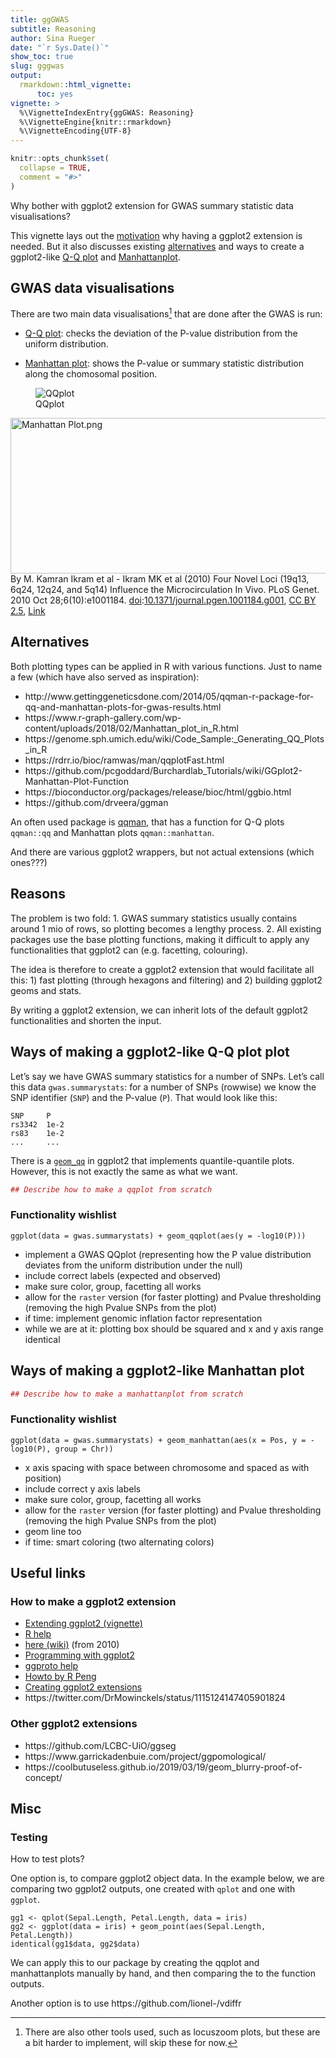 ```yaml
---
title: ggGWAS
subtitle: Reasoning
author: Sina Rueger
date: "`r Sys.Date()`"
show_toc: true
slug: gggwas
output: 
  rmarkdown::html_vignette:
      toc: yes
vignette: >
  %\VignetteIndexEntry{ggGWAS: Reasoning}
  %\VignetteEngine{knitr::rmarkdown}
  %\VignetteEncoding{UTF-8}
---
```



```r
knitr::opts_chunk$set(
  collapse = TRUE,
  comment = "#>"
)
```

Why bother with ggplot2 extension for GWAS summary statistic data visualisations? 

This vignette lays out the [motivation](#reasons) why having a ggplot2 extension is needed. But it also discusses existing [alternatives](#alternatives) and ways to create a ggplot2-like [Q-Q plot](#ways-of-making-a-ggplot2-like-qqplot-plot) and [Manhattanplot](#ways-of-making-a-ggplot2-like-manhattan-plot). 


## GWAS data visualisations

There are two main data visualisations^[There are also other tools used, such as locuszoom plots, but these are a bit harder to implement, will skip these for now.] that are done after the GWAS is run: 

- [Q-Q plot](https://en.wikipedia.org/wiki/Q%E2%80%93Q_plot): checks the deviation of the P-value distribution from the uniform distribution. 

- [Manhattan plot](https://en.wikipedia.org/wiki/Manhattan_plot): shows the P-value or summary statistic distribution along the chomosomal position. 

![QQplot](https://user-images.githubusercontent.com/4454726/47022176-323fb600-d15d-11e8-892b-152816ce9574.png)

<p><a href="https://commons.wikimedia.org/wiki/File:Manhattan_Plot.png#/media/File:Manhattan_Plot.png"><img src="https://upload.wikimedia.org/wikipedia/commons/1/12/Manhattan_Plot.png" alt="Manhattan Plot.png" width="640" height="249"></a><br>By M. Kamran Ikram et al - Ikram MK et al (2010) Four Novel Loci (19q13, 6q24, 12q24, and 5q14) Influence the Microcirculation In Vivo. PLoS Genet. 2010 Oct 28;6(10):e1001184. <a href="https://en.wikipedia.org/wiki/Digital_object_identifier" class="extiw" title="w:Digital object identifier">doi</a>:<a rel="nofollow" class="external text" href="https://doi.org/10.1371%2Fjournal.pgen.1001184.g001">10.1371/journal.pgen.1001184.g001</a>, <a href="https://creativecommons.org/licenses/by/2.5" title="Creative Commons Attribution 2.5">CC BY 2.5</a>, <a href="https://commons.wikimedia.org/w/index.php?curid=18056138">Link</a></p>


## Alternatives

Both plotting types can be applied in R with various functions. Just to name a few (which have also served as inspiration):

- http://www.gettinggeneticsdone.com/2014/05/qqman-r-package-for-qq-and-manhattan-plots-for-gwas-results.html
- https://www.r-graph-gallery.com/wp-content/uploads/2018/02/Manhattan_plot_in_R.html
- https://genome.sph.umich.edu/wiki/Code_Sample:_Generating_QQ_Plots_in_R
- https://rdrr.io/bioc/ramwas/man/qqplotFast.html
- https://github.com/pcgoddard/Burchardlab_Tutorials/wiki/GGplot2-Manhattan-Plot-Function
- https://bioconductor.org/packages/release/bioc/html/ggbio.html
- https://github.com/drveera/ggman

An often used package is [qqman](https://rdrr.io/cran/qqman/man/qq.html), that has a function for Q-Q plots `qqman::qq` and Manhattan plots `qqman::manhattan`. 

And there are various ggplot2 wrappers, but not actual extensions (which ones???)



## Reasons
The problem is two fold: 
1. GWAS summary statistics usually contains around 1 mio of rows, so plotting becomes a lengthy process. 
2. All existing packages use the base plotting functions, making it difficult to apply any functionalities that ggplot2 can (e.g. facetting, colouring).

The idea is therefore to create a ggplot2 extension that would facilitate all this: 1) fast plotting (through hexagons and filtering) and 2) building ggplot2 geoms and stats. 


By writing a ggplot2 extension, we can inherit lots of the default ggplot2 functionalities and shorten the input. 

## Ways of making a ggplot2-like Q-Q plot plot

Let's say we have GWAS summary statistics for a number of SNPs. Let's call this data `gwas.summarystats`: for a number of SNPs (rowwise) we know the SNP identifier (`SNP`) and the P-value (`P`). That would look like this:

```
SNP     P
rs3342  1e-2
rs83    1e-2
...     ...
```

There is a [`geom_qq`](https://ggplot2.tidyverse.org/reference/geom_qq.html) in ggplot2 that implements quantile-quantile plots. However, this is not exactly the same as what we want. 


```r
## Describe how to make a qqplot from scratch
```


### Functionality wishlist

`ggplot(data = gwas.summarystats) + geom_qqplot(aes(y = -log10(P)))`

- implement a GWAS QQplot (representing how the P value distribution deviates from the uniform distribution under the null)
- include correct labels (expected and observed)
- make sure color, group, facetting all works
- allow for the `raster` version (for faster plotting) and Pvalue thresholding (removing the high Pvalue SNPs from the plot)
- if time: implement genomic inflation factor representation
- while we are at it: plotting box should be squared and x and y axis range identical
 
 
## Ways of making a ggplot2-like Manhattan plot

```r
## Describe how to make a manhattanplot from scratch
```


### Functionality wishlist

`ggplot(data = gwas.summarystats) + geom_manhattan(aes(x = Pos, y = -log10(P), group = Chr))`


- x axis spacing with space between chromosome and spaced as with position)
- include correct y axis labels 
- make sure color, group, facetting all works
- allow for the `raster` version (for faster plotting) and Pvalue thresholding (removing the high Pvalue SNPs from the plot)
- geom line too
- if time: smart coloring (two alternating colors)


## Useful links

### How to make a ggplot2 extension

- [Extending ggplot2 (vignette)](https://ggplot2.tidyverse.org/articles/extending-ggplot2.html#creating-a-new-geom)
- [R help](https://www.rdocumentation.org/packages/ggplot2/versions/3.0.0/topics/ggplot2-ggproto)
- [here (wiki)](https://github.com/tidyverse/ggplot2/wiki/Creating-a-new-geom) (from 2010)
- [Programming with ggplot2](https://rpubs.com/hadley/97970)
- [ggproto help](https://ggplot2.tidyverse.org/reference/ggplot2-ggproto.html)
- [Howto by R Peng](https://bookdown.org/rdpeng/RProgDA/building-new-graphical-elements.html)
- [Creating ggplot2 extensions](https://rud.is/books/creating-ggplot2-extensions/)
- https://twitter.com/DrMowinckels/status/1115124147405901824

### Other ggplot2 extensions

- https://github.com/LCBC-UiO/ggseg
- https://www.garrickadenbuie.com/project/ggpomological/
- https://coolbutuseless.github.io/2019/03/19/geom_blurry-proof-of-concept/


## Misc

### Testing

How to test plots? 

One option is, to compare ggplot2 object data. In the example below, we are comparing two ggplot2 outputs, one created with `qplot` and one with `ggplot`. 

```
gg1 <- qplot(Sepal.Length, Petal.Length, data = iris)
gg2 <- ggplot(data = iris) + geom_point(aes(Sepal.Length, Petal.Length))
identical(gg1$data, gg2$data)
```
We can apply this to our package by creating the qqplot and manhattanplots manually by hand, and then comparing the to the function outputs.

Another option is to use https://github.com/lionel-/vdiffr



